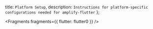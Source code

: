   title: `Platform Setup`,
  description: `Instructions for platform-specific configurations needed for amplify-flutter`
};


<Fragments fragments={{ flutter: flutter0 }} />
